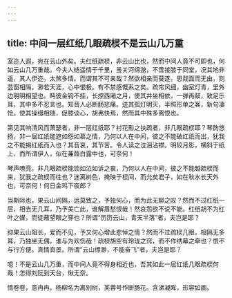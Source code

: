 ```yaml
---
---
---
```

title: 中间一层红纸几眼疏棂不是云山几万重
---





室迩人遐，宛在云山外矣。夫红纸疏棂，非云山比也，然而中间人竟不可即也，何如云山几万重哉。今夫人结遥情于千里，虽关河绵邈，不啻接膝于同堂，况其地非遥，其人伊迩，太煞多情。而谓其不可亲哉？然欲相亲而莫遂，思觌面而无由，则芸窗相隔，渺若天涯，心中恨极。有不禁感慨系之矣。疏帘风细，幽室灯青，里外边明明相望也。眄彼金钩不挂，长控西厢之月，使其并坐相依，一弹再鼓，致足乐耳，其中多不忍言也。知音人必断肠悲痛。迹其孤灯明灭，半照形单之客，新句凄怆。使其操缦相随，促膝谈心，胡弗快焉，然而其中殊多离恨也。

第见其响清风而萧瑟者，非一层红纸耶？衬花影之扶疏者，非几眼疏棂耶？琴韵悠扬，非一层红纸能遮如怨如慕之情，乃何以人在中间，彼之不能破红纸而出，犹我之不能揭红纸而入也？其音哀，其节苦。令人读之泣泪沾襟。明较月影，横斜于纸上，而所谓伊人，似在蒹葭白露中也，可奈何！

琴声嘹亮，非几眼疏棂能锁如泣如诉之衷，乃何以人在中间，彼之不能越疏棂而来，犹我之疏棂而往也？迷离树色，掩映于棂间，而允矣君子，如在秋水长天外也，可奈何！何日金鸡下夜郎？

当斯际也，果云山间隔，远莫致之，予独何心，而为此无聊之叹？然而不过红纸一层，相去无几耳，乃予美亡此，谁解眉愁恨哉！然哀怨欲不说不能。红纸胡不为红叶之媒，而徒蔽望眼之穿也？所谓“历历云山，青天半落”者，夫岂是耶？

抑果云山阻长，爱而不见，予又何心增此悲悼之情？然而不过疏棂几眼，相隔无多耳，乃独坐无偶，谁与为欢伤哉！疏棂胡空有玲珑之窍，而不作绣幕之牵也？恨不与行方便。真情真景。所谓“云山缥渺，不能奋飞”者，夫岂是耶？

噫！不是云山几万重，而中间人竟不得身相近也，吾其如此一层红纸几眼疏棂何哉！怎得刘阮到天台，愀无奈。

情卷卷，意冉冉。杨柳名为离别树，芙蓉号作断肠花。含涕凝眸，形容如画。